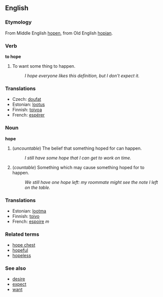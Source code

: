 ==English==
===Etymology===
From Middle English [[hopen]], from Old English [[hopian]].
===Verb===
'''to hope'''
#To want some thing to happen.
#: ''I hope everyone likes this definition, but I don't expect it.''

===Translations===
*Czech: [[doufat]]
*Estonian: [[lootus]]
*Finnish: [[toivoa]]
*French: [[espérer]]

===Noun===
'''hope'''
# (''uncountable'') The belief that something hoped for can happen.
#: ''I still have some hope that I can get to work on time.''
# (''countable'') Something which may cause something hoped for to happen.
#: ''We still have one hope left: my roommate might see the note I left on the table.''

===Translations===
*Estonian: [[lootma]]
*Finnish: [[toivo]]
*French: [[espoire]] ''m''

===Related terms===
*[[hope chest]]
*[[hopeful]]
*[[hopeless]]

===See also===
*[[desire]]
*[[expect]]
*[[want]]